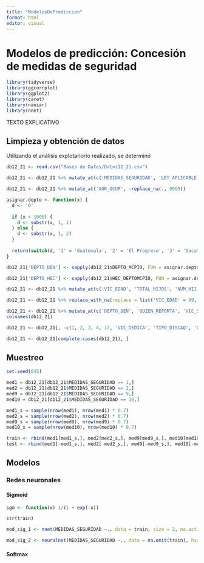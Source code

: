 ```yaml
---
title: "ModelosDePrediccion"
format: html
editor: visual
---
```


# Modelos de predicción: Concesión de medidas de seguridad

```r
library(tidyverse)
library(ggcorrplot)
library(ggplot2)
library(caret)
library(naniar)
library(nnet)
```

TEXTO EXPLICATIVO

## Limpieza y obtención de datos

Utilizando el análisis explotariorio realizado, se determinó

```r
db12_21 <- read.csv("Bases de Datos/Datos12_21.csv")

db12_21 <- db12_21 %>% mutate_at(c('MEDIDAS_SEGURIDAD', 'LEY_APLICABLE'), ~replace_na(., 10))

db12_21 <- db12_21 %>% mutate_at('AGR_OCUP', ~replace_na(., 9999))

asignar.depto <- function(x) {
  d <- '0'
  
  if (x < 1000) {
    d <- substr(x, 1, 1)
  } else {
    d <- substr(x, 1, 2)
  }
  
  return(switch(d, '1' = 'Guatemala', '2' = 'El Progreso', '3' = 'Sacatepequez', '4' = 'Chimaltenango', '5' = 'Escuintla', '6' = 'Santa Rosa', '7' = 'Solola', '8' = 'Totonicapan', '9' = 'Quetzaltenango', '10' = 'Suchitepequz', '11' = 'Retalhuleu', '12' = 'San Marcos', '13' = 'Huehuetenango', '14' = 'Quiche', '15' = 'Baja Verapaz', '16' = 'Alta Verapaz', '17' = 'Peten', '18' = 'Izabal', '19' = 'Zacapa', '20' = 'Chiquimula', '21' = 'Jalapa', '22' = 'Jutiapa'))
}

db12_21['DEPTO_DEN'] <- sapply(db12_21$DEPTO_MCPIO, FUN = asignar.depto)

db12_21['DEPTO_HEC'] <- sapply(db12_21$HEC_DEPTOMCPIO, FUN = asignar.depto)

db12_21 <- db12_21 %>% mutate_at(c('VIC_EDAD', 'TOTAL_HIJOS', 'NUM_HIJ_HOM', 'NUM_HIJ_MUJ', 'HEC_MES', 'AGR_EDAD'), as.numeric)

db12_21 <- db12_21 %>% replace_with_na(replace = list('VIC_EDAD' = 99, 'TOTAL_HIJOS' = 99, 'NUM_HIJ_HOM' = 99, 'NUM_HIJ_MUJ' = 99, 'HEC_MES' = 99, 'AGR_EDAD' = 99))

db12_21 <- db12_21 %>% mutate_at(c('DEPTO_DEN', 'QUIEN_REPORTA', 'VIC_SEXO', 'VIC_ALFAB', 'VIC_ESCOLARIDAD', 'VIC_EST_CIV', 'VIC_GRUPET', 'VIC_NACIONAL', 'VIC_TRABAJA', 'VIC_OCUP', 'VIC_DISC', 'VIC_REL_AGR', 'HEC_DEPTOMCPIO', 'HEC_AREA', 'HEC_TIPAGRE', 'HEC_RECUR_DENUN', 'AGR_SEXO', 'AGR_ALFAB', 'AGR_ESCOLARIDAD', 'AGR_EST_CIV', 'AGR_NACIONAL', 'AGR_TRABAJA', 'AGR_OCUP', 'INST_DENUN_HECHO', 'MEDIDAS_SEGURIDAD', 'LEY_APLICABLE'), as.factor)
colnames(db12_21)

db12_21 <- db12_21[, -c(1, 2, 3, 4, 17, 'VIC_DEDICA', 'TIPO_DISCAQ', 'OTRAS_VICTIMAS', 'VIC_OTRAS_HOM', 'VIC_OTRAS_MUJ', 'VIC_OTRAS_N_OS', 'VIC_OTRAS_N_AS', 'HEC_DIA', 'HEC_ANO', 'INST_DONDE_DENUNCIO', 'AGR_DEDICA')]

db12_21 <- db12_21[complete.cases(db12_21), ]
```

## Muestreo

```r
set.seed(645)

med1 = db12_21[db12_21$MEDIDAS_SEGURIDAD == 1,]
med2 = db12_21[db12_21$MEDIDAS_SEGURIDAD == 2,]
med9 = db12_21[db12_21$MEDIDAS_SEGURIDAD == 9,]
med10 = db12_21[db12_21$MEDIDAS_SEGURIDAD == 10,]

med1_s = sample(nrow(med1), nrow(med1) * 0.7)
med2_s = sample(nrow(med2), nrow(med2) * 0.7)
med9_s = sample(nrow(med9), nrow(med9) * 0.7)
med10_s = sample(nrow(med10), nrow(med10) * 0.7)

train <- rbind(med1[med1_s,], med2[med2_s,], med9[med9_s,], med10[med10_s,])
test <- rbind(med1[-med1_s,], med2[-med2_s,], med9[-med9_s,], med10[-med10_s,])
```

## Modelos

### Redes neuronales

#### Sigmoid

```r
sgm <- function(x) 1/(1 + exp(-x))

str(train)

mod_sig_1 <- nnet(MEDIDAS_SEGURIDAD ~., data = train, size = 2, na.action = na.omit, rang = 0.1, decay = 5e-4, maxit = 200)

mod_sig_2 <- neuralnet(MEDIDAS_SEGURIDAD ~., data = na.omit(train), hidden = 4, act.fct = sgm, threshold = 0.2)
```

#### Softmax
